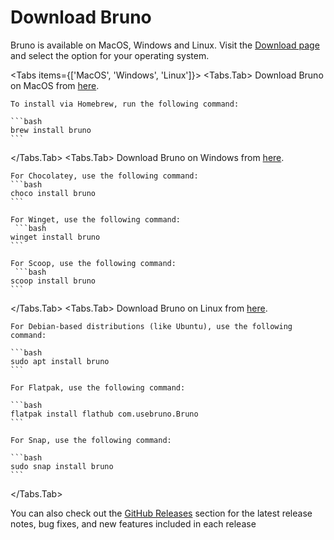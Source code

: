 
# Download Bruno

Bruno is available on MacOS, Windows and Linux. 
Visit the [Download page](https://www.usebruno.com/downloads) and select the option for your operating system. 


<Tabs items={['MacOS', 'Windows', 'Linux']}>
  <Tabs.Tab>
    Download Bruno on MacOS from [here](https://www.usebruno.com/downloads).

    To install via Homebrew, run the following command:
    
    ```bash
    brew install bruno
    ```
  </Tabs.Tab>
  <Tabs.Tab>
    Download Bruno on Windows from [here](https://www.usebruno.com/downloads).
    
    For Chocolatey, use the following command:
    ```bash
    choco install bruno
    ```

    For Winget, use the following command:
     ```bash
    winget install bruno
    ```

    For Scoop, use the following command:
     ```bash
    scoop install bruno
    ```

  </Tabs.Tab>
  <Tabs.Tab>
    Download Bruno on Linux from [here](https://www.usebruno.com/downloads).

    For Debian-based distributions (like Ubuntu), use the following command:
    
    ```bash
    sudo apt install bruno
    ```

    For Flatpak, use the following command:
    
    ```bash
    flatpak install flathub com.usebruno.Bruno
    ```

    For Snap, use the following command:
    
    ```bash
    sudo snap install bruno
    ```
  </Tabs.Tab>
</Tabs>


You can also check out the [GitHub Releases](https://github.com/usebruno/bruno/releases) section for the latest release notes, bug fixes, and new features included in each release